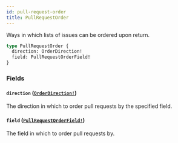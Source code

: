 ```yaml
---
id: pull-request-order
title: PullRequestOrder
---
```


Ways in which lists of issues can be ordered upon return.

```graphql
type PullRequestOrder {
  direction: OrderDirection!
  field: PullRequestOrderField!
}
```

### Fields

#### `direction` ([`OrderDirection!`](/docs/api/enums/order-direction))

The direction in which to order pull requests by the specified field.

#### `field` ([`PullRequestOrderField!`](/docs/api/enums/pull-request-order-field))

The field in which to order pull requests by.
